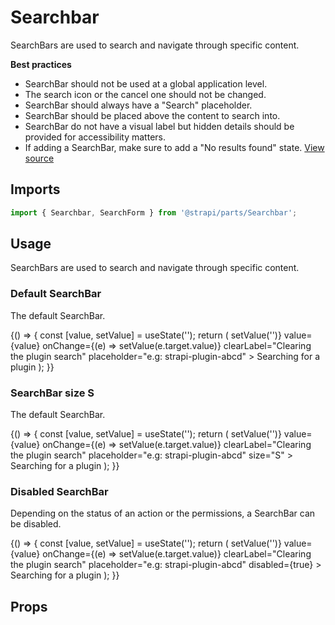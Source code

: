 <!--- Searchbar.stories.mdx --->


<Meta title="Design System/Components/Searchbar" component={Searchbar} />

# Searchbar

SearchBars are used to search and navigate through specific content.

**Best practices**

- SearchBar should not be used at a global application level.
- The search icon or the cancel one should not be changed.
- SearchBar should always have a "Search" placeholder.
- SearchBar should be placed above the content to search into.
- SearchBar do not have a visual label but hidden details should be provided for accessibility matters.
- If adding a SearchBar, make sure to add a "No results found" state.
  [View source](https://github.com/strapi/parts/tree/develop/packages/strapi-parts/src/Searchbar)

## Imports

```js
import { Searchbar, SearchForm } from '@strapi/parts/Searchbar';
```

## Usage

SearchBars are used to search and navigate through specific content.

### Default SearchBar

The default SearchBar.

<Canvas>
  <Story name="base">
    {() => {
      const [value, setValue] = useState('');
      return (
        <SearchForm>
          <Searchbar
            name="searchbar"
            onClear={() => setValue('')}
            value={value}
            onChange={(e) => setValue(e.target.value)}
            clearLabel="Clearing the plugin search"
            placeholder="e.g: strapi-plugin-abcd"
          >
            Searching for a plugin
          </Searchbar>
        </SearchForm>
      );
    }}
  </Story>
</Canvas>

### SearchBar size S

The default SearchBar.

<Canvas>
  <Story name="size S">
    {() => {
      const [value, setValue] = useState('');
      return (
        <SearchForm>
          <Searchbar
            name="searchbar"
            onClear={() => setValue('')}
            value={value}
            onChange={(e) => setValue(e.target.value)}
            clearLabel="Clearing the plugin search"
            placeholder="e.g: strapi-plugin-abcd"
            size="S"
          >
            Searching for a plugin
          </Searchbar>
        </SearchForm>
      );
    }}
  </Story>
</Canvas>

### Disabled SearchBar

Depending on the status of an action or the permissions, a SearchBar can be disabled.

<Canvas>
  <Story name="disabled">
    {() => {
      const [value, setValue] = useState('');
      return (
        <Searchbar
          name="searchbar"
          onClear={() => setValue('')}
          value={value}
          onChange={(e) => setValue(e.target.value)}
          clearLabel="Clearing the plugin search"
          placeholder="e.g: strapi-plugin-abcd"
          disabled={true}
        >
          Searching for a plugin
        </Searchbar>
      );
    }}
  </Story>
</Canvas>

## Props

<ArgsTable of={Searchbar} />
